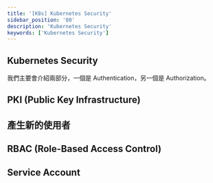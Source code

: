```yaml
---
title: '[K8s] Kubernetes Security'
sidebar_position: '80'
description: 'Kubernetes Security'
keywords: ['Kubernetes Security']
---
```


## Kubernetes Security

我們主要會介紹兩部分，一個是 Authentication，另一個是 Authorization。

## PKI (Public Key Infrastructure)

## 產生新的使用者

## RBAC (Role-Based Access Control)

## Service Account
